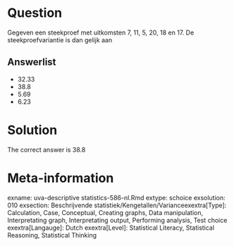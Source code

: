 Question
========

Gegeven een steekproef met uitkomsten 7, 11, 5, 20, 18 en 17. De steekproefvariantie is dan gelijk aan 

Answerlist
----------
* 32.33
* 38.8
* 5.69
* 6.23

Solution
========

The correct answer is  38.8 

Meta-information
================
exname: uva-descriptive statistics-586-nl.Rmd 
extype: schoice 
exsolution: 010 
exsection: Beschrijvende statistiek/Kengetallen/Varianceexextra[Type]: Calculation, Case, Conceptual, Creating graphs, Data manipulation, Interpretating graph, Interpretating output, Performing analysis, Test choice 
exextra[Langauge]: Dutch 
exextra[Level]: Statistical Literacy, Statistical Reasoning, Statistical Thinking 
